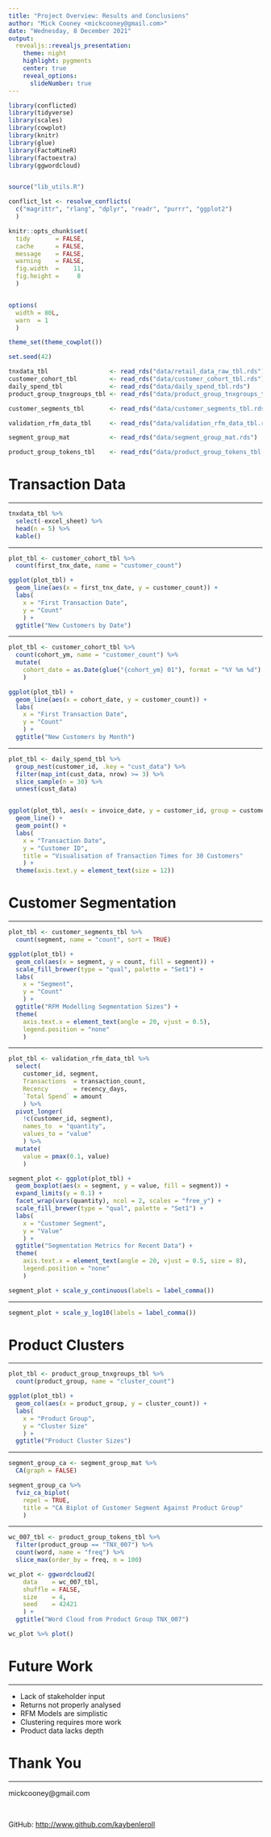 ```yaml
---
title: "Project Overview: Results and Conclusions"
author: "Mick Cooney <mickcooney@gmail.com>"
date: "Wednesday, 8 December 2021"
output:
  revealjs::revealjs_presentation:
    theme: night
    highlight: pygments
    center: true
    reveal_options:
      slideNumber: true
---
```



```r
library(conflicted)
library(tidyverse)
library(scales)
library(cowplot)
library(knitr)
library(glue)
library(FactoMineR)
library(factoextra)
library(ggwordcloud)


source("lib_utils.R")

conflict_lst <- resolve_conflicts(
  c("magrittr", "rlang", "dplyr", "readr", "purrr", "ggplot2")
  )

knitr::opts_chunk$set(
  tidy       = FALSE,
  cache      = FALSE,
  message    = FALSE,
  warning    = FALSE,
  fig.width  =    11,
  fig.height =     8
  )


options(
  width = 80L,
  warn  = 1 
  )

theme_set(theme_cowplot())

set.seed(42)
```

```r
tnxdata_tbl                 <- read_rds("data/retail_data_raw_tbl.rds")
customer_cohort_tbl         <- read_rds("data/customer_cohort_tbl.rds")
daily_spend_tbl             <- read_rds("data/daily_spend_tbl.rds")
product_group_tnxgroups_tbl <- read_rds("data/product_group_tnxgroups_tbl.rds")

customer_segments_tbl       <- read_rds("data/customer_segments_tbl.rds")

validation_rfm_data_tbl     <- read_rds("data/validation_rfm_data_tbl.rds")

segment_group_mat           <- read_rds("data/segment_group_mat.rds")

product_group_tokens_tbl    <- read_rds("data/product_group_tokens_tbl.rds")
```



# Transaction Data

---

```r
tnxdata_tbl %>%
  select(-excel_sheet) %>%
  head(n = 5) %>%
  kable()
```

---

```r
plot_tbl <- customer_cohort_tbl %>%
  count(first_tnx_date, name = "customer_count")

ggplot(plot_tbl) +
  geom_line(aes(x = first_tnx_date, y = customer_count)) +
  labs(
    x = "First Transaction Date",
    y = "Count"
    ) +
  ggtitle("New Customers by Date")
```

---

```r
plot_tbl <- customer_cohort_tbl %>%
  count(cohort_ym, name = "customer_count") %>%
  mutate(
    cohort_date = as.Date(glue("{cohort_ym} 01"), format = "%Y %m %d")
    )

ggplot(plot_tbl) +
  geom_line(aes(x = cohort_date, y = customer_count)) +
  labs(
    x = "First Transaction Date",
    y = "Count"
    ) +
  ggtitle("New Customers by Month")
```

---

```r
plot_tbl <- daily_spend_tbl %>%
  group_nest(customer_id, .key = "cust_data") %>%
  filter(map_int(cust_data, nrow) >= 3) %>%
  slice_sample(n = 30) %>%
  unnest(cust_data)


ggplot(plot_tbl, aes(x = invoice_date, y = customer_id, group = customer_id)) +
  geom_line() +
  geom_point() +
  labs(
    x = "Transaction Date",
    y = "Customer ID",
    title = "Visualisation of Transaction Times for 30 Customers"
    ) +
  theme(axis.text.y = element_text(size = 12))
```



# Customer Segmentation

---


```r
plot_tbl <- customer_segments_tbl %>%
  count(segment, name = "count", sort = TRUE)

ggplot(plot_tbl) +
  geom_col(aes(x = segment, y = count, fill = segment)) +
  scale_fill_brewer(type = "qual", palette = "Set1") +
  labs(
    x = "Segment",
    y = "Count"
    ) +
  ggtitle("RFM Modelling Segmentation Sizes") +
  theme(
    axis.text.x = element_text(angle = 20, vjust = 0.5),
    legend.position = "none"
    )
```

---

```r
plot_tbl <- validation_rfm_data_tbl %>%
  select(
    customer_id, segment,
    Transactions  = transaction_count,
    Recency       = recency_days,
    `Total Spend` = amount
    ) %>%
  pivot_longer(
    !c(customer_id, segment),
    names_to  = "quantity",
    values_to = "value"
    ) %>%
  mutate(
    value = pmax(0.1, value)
    )

segment_plot <- ggplot(plot_tbl) +
  geom_boxplot(aes(x = segment, y = value, fill = segment)) +
  expand_limits(y = 0.1) +
  facet_wrap(vars(quantity), ncol = 2, scales = "free_y") +
  scale_fill_brewer(type = "qual", palette = "Set1") +
  labs(
    x = "Customer Segment",
    y = "Value"
    ) +
  ggtitle("Segmentation Metrics for Recent Data") +
  theme(
    axis.text.x = element_text(angle = 20, vjust = 0.5, size = 8),
    legend.position = "none"
    )

segment_plot + scale_y_continuous(labels = label_comma())
```

---

```r
segment_plot + scale_y_log10(labels = label_comma())
```





# Product Clusters

---

```r
plot_tbl <- product_group_tnxgroups_tbl %>%
  count(product_group, name = "cluster_count")

ggplot(plot_tbl) +
  geom_col(aes(x = product_group, y = cluster_count)) +
  labs(
    x = "Product Group",
    y = "Cluster Size"
    ) +
  ggtitle("Product Cluster Sizes")
```

---

```r
segment_group_ca <- segment_group_mat %>%
  CA(graph = FALSE)

segment_group_ca %>%
  fviz_ca_biplot(
    repel = TRUE,
    title = "CA Biplot of Customer Segment Against Product Group"
    )
```

---

```r
wc_007_tbl <- product_group_tokens_tbl %>%
  filter(product_group == "TNX_007") %>%
  count(word, name = "freq") %>%
  slice_max(order_by = freq, n = 100)

wc_plot <- ggwordcloud2(
    data    = wc_007_tbl,
    shuffle = FALSE,
    size    = 4,
    seed    = 42421
    ) +
  ggtitle("Word Cloud from Product Group TNX_007")

wc_plot %>% plot()
```


# Future Work

---

* Lack of stakeholder input
* Returns not properly analysed
* RFM Models are simplistic
* Clustering requires more work
* Product data lacks depth



# Thank You

---


mickcooney@gmail.com

\

GitHub: <http://www.github.com/kaybenleroll>

